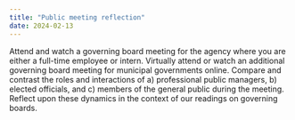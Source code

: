 ```yaml
---
title: "Public meeting reflection"
date: 2024-02-13
---
```


Attend and watch a governing board meeting for the agency where you are either a full-time employee or intern. Virtually attend or watch an additional governing board meeting for municipal governments online. Compare and contrast the roles and interactions of a) professional public managers, b) elected officials, and c) members of the general public during the meeting. Reflect upon these dynamics in the context of our readings on governing boards.